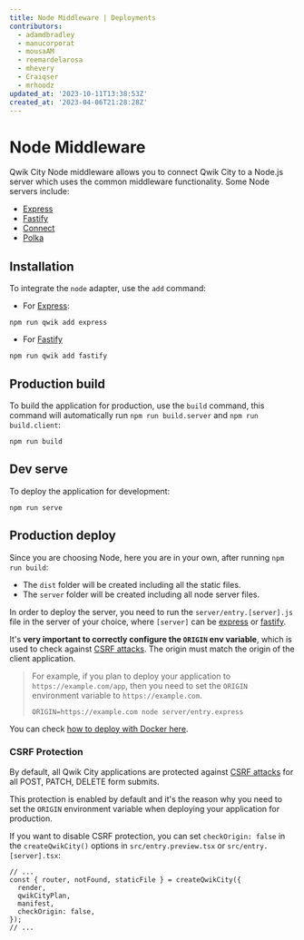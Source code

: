 ```yaml
---
title: Node Middleware | Deployments
contributors:
  - adamdbradley
  - manucorporat
  - mousaAM
  - reemardelarosa
  - mhevery
  - Craiqser
  - mrhoodz
updated_at: '2023-10-11T13:38:53Z'
created_at: '2023-04-06T21:28:28Z'
---
```


# Node Middleware

Qwik City Node middleware allows you to connect Qwik City to a Node.js server which uses the common middleware functionality. Some Node servers include:

- [Express](https://expressjs.com/)
- [Fastify](https://fastify.dev/)
- [Connect](https://www.npmjs.com/package/connect)
- [Polka](https://www.npmjs.com/package/polka)

## Installation

To integrate the `node` adapter, use the `add` command:

- For [Express](https://expressjs.com/):

```shell
npm run qwik add express
```

- For [Fastify](https://fastify.dev/)

```shell
npm run qwik add fastify
```

## Production build

To build the application for production, use the `build` command, this command will automatically run `npm run build.server` and `npm run build.client`:

```shell
npm run build
```

## Dev serve

To deploy the application for development:

```shell
npm run serve
```

## Production deploy

Since you are choosing Node, here you are in your own, after running `npm run build`:

- The `dist` folder will be created including all the static files.
- The `server` folder will be created including all node server files.

In order to deploy the server, you need to run the `server/entry.[server].js` file in the server of your choice, where `[server]` can be [express](https://expressjs.com/) or [fastify](https://fastify.dev/).

It's **very important to correctly configure the `ORIGIN` env variable**, which is used to check against [CSRF attacks](https://owasp.org/www-community/attacks/csrf). The origin must match the origin of the client application.

> For example, if you plan to deploy your application to `https://example.com/app`, then you need to set the `ORIGIN` environment variable to `https://example.com`.
>
> ```shell
> ORIGIN=https://example.com node server/entry.express
> ```

You can check [how to deploy with Docker here](/docs/cookbook/node-docker-deploy/index.mdx).

### CSRF Protection

By default, all Qwik City applications are protected against [CSRF attacks](https://owasp.org/www-community/attacks/csrf) for all POST, PATCH, DELETE form submits.

This protection is enabled by default and it's the reason why you need to set the `ORIGIN` environment variable when deploying your application for production.

If you want to disable CSRF protection, you can set `checkOrigin: false` in the `createQwikCity()` options in `src/entry.preview.tsx` or `src/entry.[server].tsx`:

```tsx {6} /checkOrigin/ title="entry.preview.tsx"
// ...
const { router, notFound, staticFile } = createQwikCity({
  render,
  qwikCityPlan,
  manifest,
  checkOrigin: false,
});
// ...
```
